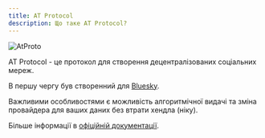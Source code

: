 ```yaml
---
title: AT Protocol
description: Що таке AT Protocol?
---
```



<Img src="/images/atproto.png" ar="700/694" alt="AtProto" />

AT Protocol - це протокол для створення децентралізованих соціальних мереж.

В першу чергу був створенний для [Bluesky](/basics/bluesky).

Важливими особливостями є можливість алгоритмічної видачі та зміна провайдера для ваших даних без
втрати хендла (ніку).

Більше інформації в [офіційній документації](https://atproto.com/guides/overview).
